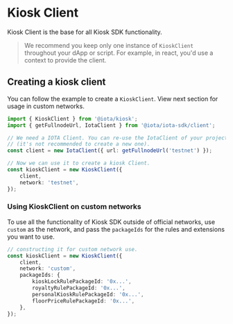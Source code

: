 # Kiosk Client

Kiosk Client is the base for all Kiosk SDK functionality.

> We recommend you keep only one instance of `KioskClient` throughout your dApp or script. For
> example, in react, you'd use a context to provide the client.

## Creating a kiosk client

You can follow the example to create a `KioskClient`. View next section for usage in custom networks.

```typescript
import { KioskClient } from '@iota/kiosk';
import { getFullnodeUrl, IotaClient } from '@iota/iota-sdk/client';

// We need a IOTA Client. You can re-use the IotaClient of your project
// (it's not recommended to create a new one).
const client = new IotaClient({ url: getFullnodeUrl('testnet') });

// Now we can use it to create a kiosk Client.
const kioskClient = new KioskClient({
    client,
    network: 'testnet',
});
```

### Using KioskClient on custom networks

To use all the functionality of Kiosk SDK outside of official networks, use `custom`
as the network, and pass the `packageIds` for the rules and extensions you want to use.

```typescript
// constructing it for custom network use.
const kioskClient = new KioskClient({
    client,
    network: 'custom',
    packageIds: {
        kioskLockRulePackageId: '0x...',
        royaltyRulePackageId: '0x...',
        personalKioskRulePackageId: '0x...',
        floorPriceRulePackageId: '0x...',
    },
});
```
